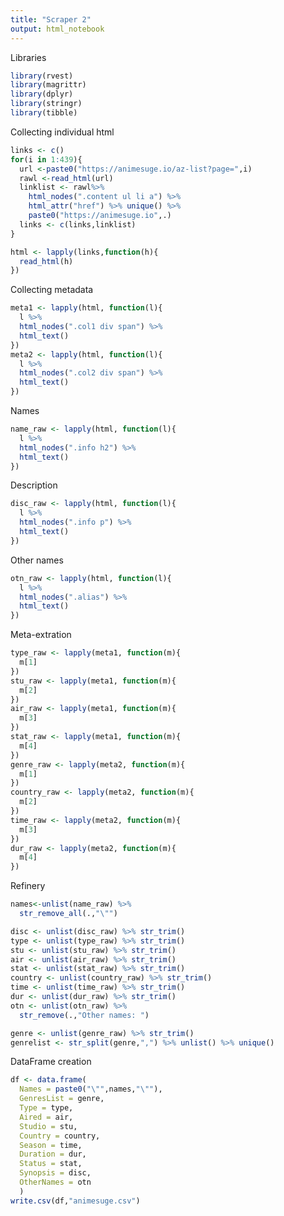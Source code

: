 ---
title: "Scraper 2"
output: html_notebook
---

Libraries

```{r}
library(rvest)
library(magrittr)
library(dplyr)
library(stringr)
library(tibble)
```

Collecting individual html

```{r}
links <- c()
for(i in 1:439){
  url <-paste0("https://animesuge.io/az-list?page=",i)
  rawl <-read_html(url)
  linklist <- rawl%>%
    html_nodes(".content ul li a") %>%
    html_attr("href") %>% unique() %>%
    paste0("https://animesuge.io",.)
  links <- c(links,linklist)
}

```
```{r}
html <- lapply(links,function(h){
  read_html(h)
})
```

Collecting metadata

```{r}
meta1 <- lapply(html, function(l){
  l %>%
  html_nodes(".col1 div span") %>%
  html_text()
})
meta2 <- lapply(html, function(l){
  l %>%
  html_nodes(".col2 div span") %>%
  html_text()
})
```

Names

```{r}
name_raw <- lapply(html, function(l){
  l %>%
  html_nodes(".info h2") %>%
  html_text()
})
```

Description

```{r}
disc_raw <- lapply(html, function(l){
  l %>%
  html_nodes(".info p") %>%
  html_text()
})
```

Other names

```{r}
otn_raw <- lapply(html, function(l){
  l %>%
  html_nodes(".alias") %>%
  html_text()
})
```

Meta-extration

```{r}
type_raw <- lapply(meta1, function(m){
  m[1]
})
stu_raw <- lapply(meta1, function(m){
  m[2]
})
air_raw <- lapply(meta1, function(m){
  m[3]
})
stat_raw <- lapply(meta1, function(m){
  m[4]
})
genre_raw <- lapply(meta2, function(m){
  m[1]
})
country_raw <- lapply(meta2, function(m){
  m[2]
})
time_raw <- lapply(meta2, function(m){
  m[3]
})
dur_raw <- lapply(meta2, function(m){
  m[4]
})
```

Refinery

```{r}
names<-unlist(name_raw) %>%
  str_remove_all(.,"\"")

disc <- unlist(disc_raw) %>% str_trim()
type <- unlist(type_raw) %>% str_trim()
stu <- unlist(stu_raw) %>% str_trim()
air <- unlist(air_raw) %>% str_trim()
stat <- unlist(stat_raw) %>% str_trim()
country <- unlist(country_raw) %>% str_trim()
time <- unlist(time_raw) %>% str_trim()
dur <- unlist(dur_raw) %>% str_trim()
otn <- unlist(otn_raw) %>%
  str_remove(.,"Other names: ")

genre <- unlist(genre_raw) %>% str_trim()
genrelist <- str_split(genre,",") %>% unlist() %>% unique()
```

DataFrame creation

```{r}
df <- data.frame(
  Names = paste0("\"",names,"\""),
  GenresList = genre,
  Type = type,
  Aired = air,
  Studio = stu,
  Country = country,
  Season = time,
  Duration = dur,
  Status = stat,
  Synopsis = disc,
  OtherNames = otn
  )
write.csv(df,"animesuge.csv")
```